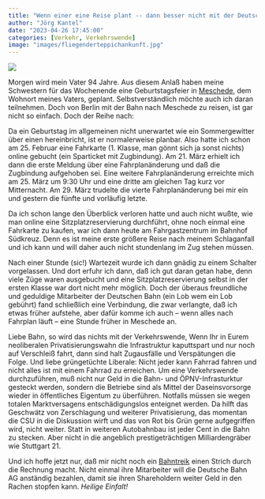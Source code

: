 ```yaml
---
title: "Wenn einer eine Reise plant -- dann besser nicht mit der Deutschen Bahn"
author: "Jörg Kantel"
date: "2023-04-26 17:45:00"
categories: [Verkehr, Verkehrswende]
image: "images/fliegenderteppichankunft.jpg"
---
```


[![](images/fliegenderteppichankunft-b.jpg)](https://www.gutenberg.org/files/61671/61671-h/images/i011.jpg)

Morgen wird mein Vater 94 Jahre. Aus diesem Anlaß haben meine Schwestern für das Wochenende eine Geburtstagsfeier in [Meschede](https://de.wikipedia.org/wiki/Meschede), dem Wohnort meines Vaters, geplant. Selbstverständlich möchte auch ich daran teilnehmen. Doch von Berlin mit der Bahn nach Meschede zu reisen, ist gar nicht so einfach. Doch der Reihe nach:

Da ein Geburtstag im allgemeinen nicht unerwartet wie ein Sommergewitter über einen hereinbricht, ist er normalerweise planbar. Also hatte ich schon am 25. Februar eine Fahrkarte (1. Klasse, man gönnt sich ja sonst nichts) online gebucht (ein Sparticket mit Zugbindung). Am 21. März erhielt ich dann die erste Meldung über eine Fahrplanänderung und daß die Zugbindung aufgehoben sei. Eine weitere Fahrplanänderung erreichte mich am 25. März um 9:30 Uhr und eine dritte am gleichen Tag kurz vor Mitternacht. Am 29. März trudelte die vierte Fahrplanänderung bei mir ein und gestern die fünfte und vorläufig letzte.

Da ich schon lange den Überblick verloren hatte und auch nicht wußte, wie man online eine Sitzplatzreservierung durchführt, ohne noch einmal eine Fahrkarte zu kaufen, war ich dann heute am Fahrgastzentrum im Bahnhof Südkreuz. Denn es ist meine erste größere Reise nach meinem Schlaganfall und ich kann und will daher auch nicht stundenlang im Zug stehen müssen.

Nach einer Stunde (sic!) Wartezeit wurde ich dann gnädig zu einem Schalter vorgelassen. Und dort erfuhr ich dann, daß ich gut daran getan habe, denn viele Züge waren ausgebucht und eine Sitzplatzreservierung selbst in der ersten Klasse war dort nicht mehr möglich. Doch der überaus freundliche und geduldige Mitarbeiter der Deutschen Bahn (ein Lob wem ein Lob gebührt) fand schließlich eine Verbindung, die zwar verlangte, daß ich etwas früher aufstehe, aber dafür komme ich auch -- wenn alles nach Fahrplan läuft -- eine Stunde früher in Meschede an.

Liebe Bahn, so wird das nichts mit der Verkehrswende, Wenn Ihr in Eurem neoliberalen Privatisierungswahn die Infrastruktur kaputtspart und nur noch auf Verschleiß fahrt, dann sind halt Zugausfälle und Verspätungen die Folge. Und liebe grüngetüchte Liberale: Nicht jeder kann Fahrrad fahren und nicht alles ist mit einem Fahrrad zu erreichen. Um eine Verkehrswende durchzuführen, muß nicht nur Geld in die Bahn- und ÖPNV-Infrasturktur gesteckt werden, sondern die Betriebe sind als Mittel der Daseinsvorsorge wieder in öffentliches Eigentum zu überführen. Notfalls müssen sie wegen totalen Marktversagens entschädigungslos enteignet werden. Da hilft das Geschwätz von Zerschlagung und weiterer Privatisierung, das momentan die CSU in die Diskussion wirft und das von Rot bis Grün gerne aufgegriffen wird, nicht weiter. Statt in weiteren Autobahnbau ist jeder Cent in die Bahn zu stecken. Aber nicht in die angeblich prestigeträchtigen Milliardengräber wie Stuttgart&nbsp;21.

Und ich hoffe jetzt nur, daß mir nicht noch ein [Bahntreik](https://www.tagesschau.de/wirtschaft/unternehmen/deutsche-bahn-evg-tarifkonflikt-100.html) einen Strich durch die Rechnung macht. Nicht einmal ihre Mitarbeiter will die Deutsche Bahn AG anständig bezahlen, damit sie ihren Shareholdern weiter Geld in den Rachen stopfen kann. *Heilige Einfalt!*
